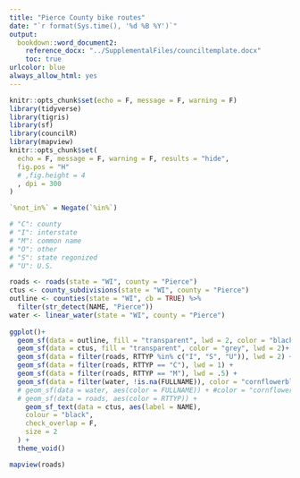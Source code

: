 ```yaml
---
title: "Pierce County bike routes"
date: "`r format(Sys.time(), '%d %B %Y')`"
output:
  bookdown::word_document2:
    reference_docx: "../SupplementalFiles/counciltemplate.docx"
    toc: true
urlcolor: blue
always_allow_html: yes
---
```

  

```r
knitr::opts_chunk$set(echo = F, message = F, warning = F)
library(tidyverse)
library(tigris)
library(sf)
library(councilR)
library(mapview)
knitr::opts_chunk$set(
  echo = F, message = F, warning = F, results = "hide",
  fig.pos = "H"
  # ,fig.height = 4
  , dpi = 300
)

`%not_in%` = Negate(`%in%`)
```

```r
# "C": county
# "I": interstate
# "M": common name
# "O": other
# "S": state regonized
# "U": U.S.

roads <- roads(state = "WI", county = "Pierce")
ctus <- county_subdivisions(state = "WI", county = "Pierce")
outline <- counties(state = "WI", cb = TRUE) %>%
  filter(str_detect(NAME, "Pierce"))
water <- linear_water(state = "WI", county = "Pierce")
  
ggplot()+
  geom_sf(data = outline, fill = "transparent", lwd = 2, color = "black") +
  geom_sf(data = ctus, fill = "transparent", color = "grey", lwd = 2)+
  geom_sf(data = filter(roads, RTTYP %in% c("I", "S", "U")), lwd = 2) +
  geom_sf(data = filter(roads, RTTYP == "C"), lwd = 1) +
  geom_sf(data = filter(roads, RTTYP == "M"), lwd = .5) +
  geom_sf(data = filter(water, !is.na(FULLNAME)), color = "cornflowerblue") +
  # geom_sf(data = water, aes(color = FULLNAME)) + #color = "cornflowerblue") +
  # geom_sf(data = roads, aes(color = RTTYP)) +
    geom_sf_text(data = ctus, aes(label = NAME),
    colour = "black",
    check_overlap = F,
    size = 2
  ) +
  theme_void()

```


```r
mapview(roads)

```